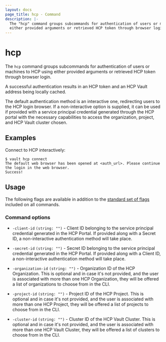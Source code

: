 ```yaml
---
layout: docs
page_title: hcp - Command
description: |-
  The "hcp" command groups subcommands for authentication of users or machines to HCP using
  either provided arguments or retrieved HCP token through browser login.
---
```


# hcp

The `hcp` command groups subcommands for authentication of users or machines to HCP using
either provided arguments or retrieved HCP token through browser login.

A successful authentication results in an HCP token and an HCP Vault address being
locally cached.

The default authentication method is an interactive one, redirecting users to the HCP login browser.
If a non-interactive option is supplied, it can be used if provided with a service principal credential
generated through the HCP portal with the necessary capabilities to access the organization, project, and
HCP Vault cluster chosen.

## Examples

Connect to HCP interactively:

```shell-session
$ vault hcp connect
The default web browser has been opened at <auth_url>. Please continue the login in the web browser.
Success!
```

## Usage

The following flags are available in addition to the [standard set of
flags](/vault/docs/commands) included on all commands.

### Command options

- `-client-id` `(string: "")` - Client ID belonging to the service principal credential generated in the HCP Portal.
If provided along with a Secret ID, a non-interactive authentication method will take place.

- `-secret-id` `(string: "")` - Secret ID belonging to the service principal credential generated in the HCP Portal.
If provided along with a Client ID, a non-interactive authentication method will take place.

- `-organization-id` `(string: "")` - Organization ID of the HCP Organization. This is optional and in case it's not provided,
and the user is associated with more than one HCP Organization, they will be offered a list of organizations to choose from in the CLI.

- `-project-id` `(string: "")` - Project ID of the HCP Project. This is optional and in case it's not provided,
and the user is associated with more than one HCP Project, they will be offered a list of projects to choose from in the CLI.

- `-cluster-id` `(string: "")` - Cluster ID of the HCP Vault Cluster. This is optional and in case it's not provided,
and the user is associated with more than one HCP Vault Cluster, they will be offered a list of clusters to choose from in the CLI.
